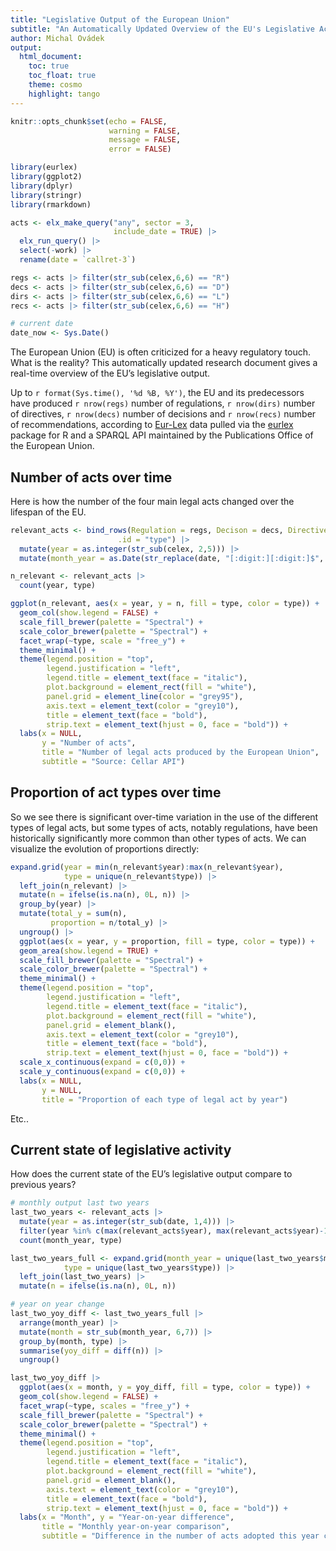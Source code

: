 ```yaml
---
title: "Legislative Output of the European Union"
subtitle: "An Automatically Updated Overview of the EU's Legislative Activity"
author: Michal Ovádek
output: 
  html_document:
    toc: true
    toc_float: true
    theme: cosmo
    highlight: tango
---
```


```r
knitr::opts_chunk$set(echo = FALSE,
                      warning = FALSE,
                      message = FALSE,
                      error = FALSE)
```


```r
library(eurlex)
library(ggplot2)
library(dplyr)
library(stringr)
library(rmarkdown)

acts <- elx_make_query("any", sector = 3,
                       include_date = TRUE) |>
  elx_run_query() |> 
  select(-work) |> 
  rename(date = `callret-3`)

regs <- acts |> filter(str_sub(celex,6,6) == "R")
decs <- acts |> filter(str_sub(celex,6,6) == "D")
dirs <- acts |> filter(str_sub(celex,6,6) == "L")
recs <- acts |> filter(str_sub(celex,6,6) == "H")

# current date
date_now <- Sys.Date()
```

The European Union (EU) is often criticized for a heavy regulatory touch. What is the reality? This automatically updated research document gives a real-time overview of the EU's legislative output.

Up to ```r format(Sys.time(), '%d %B, %Y')```, the EU and its predecessors have produced ```r nrow(regs)``` number of regulations, ```r nrow(dirs)``` number of directives, ```r nrow(decs)``` number of decisions and ```r nrow(recs)``` number of recommendations, according to [Eur-Lex](https://eur-lex.europa.eu/homepage.html) data pulled via the [eurlex](https://github.com/michalovadek/eurlex) package for R and a SPARQL API maintained by the Publications Office of the European Union.

## Number of acts over time

Here is how the number of the four main legal acts changed over the lifespan of the EU.

```r

relevant_acts <- bind_rows(Regulation = regs, Decison = decs, Directive = dirs, Recommendation = recs,
                        .id = "type") |> 
  mutate(year = as.integer(str_sub(celex, 2,5))) |> 
  mutate(month_year = as.Date(str_replace(date, "[:digit:][:digit:]$", "01")))

n_relevant <- relevant_acts |> 
  count(year, type)

ggplot(n_relevant, aes(x = year, y = n, fill = type, color = type)) +
  geom_col(show.legend = FALSE) +
  scale_fill_brewer(palette = "Spectral") +
  scale_color_brewer(palette = "Spectral") +
  facet_wrap(~type, scale = "free_y") +
  theme_minimal() +
  theme(legend.position = "top",
        legend.justification = "left",
        legend.title = element_text(face = "italic"),
        plot.background = element_rect(fill = "white"),
        panel.grid = element_line(color = "grey95"),
        axis.text = element_text(color = "grey10"),
        title = element_text(face = "bold"),
        strip.text = element_text(hjust = 0, face = "bold")) +
  labs(x = NULL,
       y = "Number of acts",
       title = "Number of legal acts produced by the European Union",
       subtitle = "Source: Cellar API")

```

## Proportion of act types over time

So we see there is significant over-time variation in the use of the different types of legal acts, but some types of acts, notably regulations, have been historically significantly more common than other types of acts. We can visualize the evolution of proportions directly:

```r

expand.grid(year = min(n_relevant$year):max(n_relevant$year),
            type = unique(n_relevant$type)) |> 
  left_join(n_relevant) |> 
  mutate(n = ifelse(is.na(n), 0L, n)) |> 
  group_by(year) |> 
  mutate(total_y = sum(n),
         proportion = n/total_y) |> 
  ungroup() |> 
  ggplot(aes(x = year, y = proportion, fill = type, color = type)) +
  geom_area(show.legend = TRUE) +
  scale_fill_brewer(palette = "Spectral") +
  scale_color_brewer(palette = "Spectral") +
  theme_minimal() +
  theme(legend.position = "top",
        legend.justification = "left",
        legend.title = element_text(face = "italic"),
        plot.background = element_rect(fill = "white"),
        panel.grid = element_blank(),
        axis.text = element_text(color = "grey10"),
        title = element_text(face = "bold"),
        strip.text = element_text(hjust = 0, face = "bold")) +
  scale_x_continuous(expand = c(0,0)) +
  scale_y_continuous(expand = c(0,0)) +
  labs(x = NULL,
       y = NULL,
       title = "Proportion of each type of legal act by year")

```

Etc..

## Current state of legislative activity

How does the current state of the EU's legislative output compare to previous years?

```r

# monthly output last two years
last_two_years <- relevant_acts |> 
  mutate(year = as.integer(str_sub(date, 1,4))) |> 
  filter(year %in% c(max(relevant_acts$year), max(relevant_acts$year)-1)) |> 
  count(month_year, type)

last_two_years_full <- expand.grid(month_year = unique(last_two_years$month_year),
            type = unique(last_two_years$type)) |> 
  left_join(last_two_years) |> 
  mutate(n = ifelse(is.na(n), 0L, n))

# year on year change
last_two_yoy_diff <- last_two_years_full |> 
  arrange(month_year) |> 
  mutate(month = str_sub(month_year, 6,7)) |> 
  group_by(month, type) |> 
  summarise(yoy_diff = diff(n)) |> 
  ungroup()

last_two_yoy_diff |> 
  ggplot(aes(x = month, y = yoy_diff, fill = type, color = type)) +
  geom_col(show.legend = FALSE) +
  facet_wrap(~type, scales = "free_y") +
  scale_fill_brewer(palette = "Spectral") +
  scale_color_brewer(palette = "Spectral") +
  theme_minimal() +
  theme(legend.position = "top",
        legend.justification = "left",
        legend.title = element_text(face = "italic"),
        plot.background = element_rect(fill = "white"),
        panel.grid = element_blank(),
        axis.text = element_text(color = "grey10"),
        title = element_text(face = "bold"),
        strip.text = element_text(hjust = 0, face = "bold")) +
  labs(x = "Month", y = "Year-on-year difference",
       title = "Monthly year-on-year comparison",
       subtitle = "Difference in the number of acts adopted this year compared to last year")
  

```


